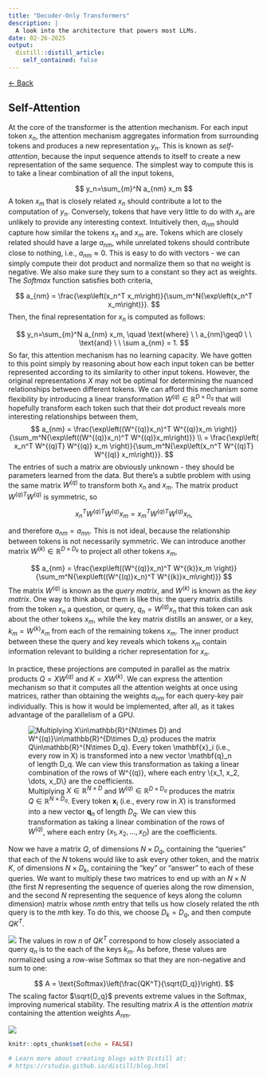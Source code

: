 ```yaml
---
title: "Decoder-Only Transformers"
description: |
  A look into the architecture that powers most LLMs.
date: 02-26-2025
output:
  distill::distill_article:
    self_contained: false
---
```


<a href="http://zakariapz.github.io" class="back-link">&larr; Back</a>

## Self-Attention

At the core of the transformer is the attention mechanism. For each input token $x_n$, the attention mechanism aggregates information from surrounding tokens and produces a new representation $y_n$. This is known as *self-attention*, because the input sequence attends to itself to create a new representation of the same sequence. The simplest way to compute this is to take a linear combination of all the input tokens,

$$
  y_n=\sum_{m}^N a_{nm} x_m
$$ 
A token $x_m$ that is closely related $x_n$ should contribute a lot to the computation of $y_n$. Conversely, tokens that have very little to do with $x_n$ are unlikely to provide any interesting context. Intuitively then, $a_{nm}$ should capture how similar the tokens $x_n$ and $x_m$ are. Tokens which are closely related should have a large $a_{nm}$, while unrelated tokens should contribute close to nothing, i.e., $a_{nm} \approx 0$. This is easy to do with vectors - we can simply compute their dot product and normalize them so that no weight is negative. We also make sure they sum to a constant so they act as weights. The *Softmax* function satisfies both criteria,

$$ 
  a_{nm} = \frac{\exp\left(x_n^T x_m\right)}{\sum_m^N{\exp\left(x_n^T x_m\right)}}.
$$
Then, the final representation for $x_n$ is computed as follows:

$$
  y_n=\sum_{m}^N a_{nm} x_m, \quad \text{where} \ \ a_{nm}\geq0 \ \ \text{and} \ \ \sum a_{nm} = 1.
$$
So far, this attention mechanism has no learning capacity. We have gotten to this point simply by reasoning about how each input token can be better represented according to its similarity to other input tokens. However, the original representations $X$ may not be optimal for determining the nuanced relationships between different tokens. We can afford this mechanism some flexibility by introducing a linear transformation $W^{(q)} \in \mathbb{R}^{D\times D_q}$ that will hopefully transform each token such that their dot product reveals more interesting relationships between them, 
$$ 
  a_{nm} = \frac{\exp\left((W^{(q)}x_n)^T W^{(q)}x_m \right)}{\sum_m^N{\exp\left((W^{(q)}x_n)^T W^{(q)}x_m\right)}} \\
= \frac{\exp\left( x_n^T W^{(q)T} W^{(q)} x_m \right)}{\sum_m^N{\exp\left(x_n^T W^{(q)T} W^{(q)} x_m\right)}}.
$$
The entries of such a matrix are obviously unknown - they should be parameters learned from the data. But there's a subtle problem with using the same matrix $W^{(q)}$ to transform both $x_n$ and $x_m$. The matrix product $W^{(q)T} W^{(q)}$ is symmetric, so

$$
  x_n^T W^{(q)T} W^{(q)} x_m = x_m^T W^{(q)T} W^{(q)} x_n,
$$

and therefore $a_{nm}=a_{mn}$. This is not ideal, because the relationship between tokens is not necessarily symmetric. We can introduce another matrix $W^{(k)} \in \mathbb{R}^{D\times D_k}$ to project all other tokens $x_m$,

$$
  a_{nm} = \frac{\exp\left((W^{(q)}x_n)^T W^{(k)}x_m \right)}{\sum_m^N{\exp\left((W^{(q)}x_n)^T W^{(k)}x_m\right)}}
$$
The matrix $W^{(q)}$ is known as the *query matrix*, and $W^{(k)}$ is known as the *key matrix*. One way to think about them is like this: the query matrix distills from the token $x_n$ a question, or query, $q_n=W^{(q)}x_n$ that this token can ask about the other tokens $x_m$, while the key matrix distills an answer, or a key, $k_m=W^{(k)}x_m$ from each of the remaining tokens $x_m$. The inner product between these the query and key reveals which tokens $x_m$ contain information relevant to building a richer representation for $x_n$. 

In practice, these projections are computed in parallel as the matrix products $Q = XW^{(q)}$ and $K = XW^{(k)}$. We can express the attention mechanism so that it computes all the attention weights at once using matrices, rather than obtaining the weights $a_{nm}$ for each query-key pair individually. This is how it would be implemented, after all, as it takes advantage of the parallelism of a GPU.

![Multiplying $X\in\mathbb{R}^{N\times D}$ and $W^{(q)}\in\mathbb{R}^{D\times D_q}$ produces the matrix $Q\in\mathbb{R}^{N\times D_q}$. Every token $\mathbf{x}_i$ (i.e., every row in $X$) is transformed into a new vector $\mathbf{q}_n$ of length $D_q$. We can view this transformation as taking a linear combination of the rows of $W^{(q)}$, where each entry $\{x_1, x_2, \dots, x_D\}$ are the coefficients.](images/Projection.png)

Now we have a matrix $Q$, of dimensions $N \times D_q$, containing the "queries" that each of the $N$ tokens would like to ask every other token, and the matrix $K$, of dimensions $N \times D_k$, containing the "key" or "answer" to each of these queries. We want to multiply these two matrices to end up with an $N \times N$ (the first $N$ representing the sequence of queries along the row dimension, and the second $N$ representing the sequence of keys along the column dimension) matrix whose $nm$th entry that tells us how closely related the $n$th query is to the $m$th key. To do this, we choose $D_k = D_q$, and then compute $QK^T$. 

![](images/Attention.png)
The values in row $n$ of $QK^T$ correspond to how closely associated a query $q_n$ is to the each of the keys $k_m$. As before, these values are normalized using a row-wise Softmax so that they are non-negative and sum to one:

$$
  A = \text{Softmax}\left(\frac{QK^T}{\sqrt{D_q}}\right).
$$
The scaling factor $\sqrt{D_q}$ prevents extreme values in the Softmax, improving numerical stability. The resulting matrix $A$ is the *attention matrix* containing the attention weights $A_{nm}$. 

![](images/Attention_Y.png)


```r
knitr::opts_chunk$set(echo = FALSE)

# Learn more about creating blogs with Distill at:
# https://rstudio.github.io/distill/blog.html

```